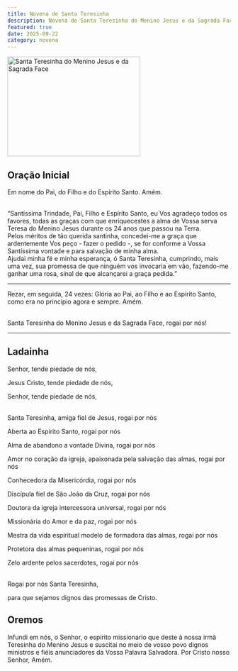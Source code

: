 ```yaml
---
title: Novena de Santa Teresinha
description: Novena de Santa Teresinha do Menino Jesus e da Sagrada Face
featured: true
date: 2025-09-22
category: novena
---
```


<Image
  src="/images/sta-teresinha.jpg"
  width="300"
  height="225"
  alt="Santa Teresinha do Menino Jesus e da Sagrada Face"
  priority="true"
/>

## Oração Inicial

Em nome do Pai, do Filho e do Espírito Santo. Amém.

<Br />
“Santíssima Trindade, Pai, Filho e Espírito Santo, eu Vos agradeço todos os
favores, todas as graças com que enriquecestes a alma de Vossa serva Teresa do
Menino Jesus durante os 24 anos que passou na Terra.
<Br />
Pelos méritos de tão querida santinha, concedei-me a graça que ardentemente Vos
peço - fazer o pedido -, se for conforme a Vossa Santíssima vontade e para
salvação de minha alma.
<Br />
Ajudai minha fé e minha esperança, ó Santa Teresinha, cumprindo, mais uma vez,
sua promessa de que ninguém vos invocaria em vão, fazendo-me ganhar uma rosa,
sinal de que alcançarei a graça pedida.”

---

Rezar, em seguida, 24 vezes: Glória ao Pai, ao Filho e ao Espírito Santo, como era no principio agora e sempre. Amém.

<Br />
Santa Teresinha do Menino Jesus e da Sagrada Face, rogai por nós!

---

## Ladainha

Senhor, tende piedade de nós,

Jesus Cristo, tende piedade de nós,

Senhor, tende piedade de nós,

<br />
Santa Teresinha, amiga fiel de Jesus, rogai por nós

Aberta ao Espírito Santo, rogai por nós

Alma de abandono a vontade Divina, rogai por nós

Amor no coração da igreja, apaixonada pela salvação das almas, rogai por nós

Conhecedora da Misericórdia, rogai por nós

Discípula fiel de São João da Cruz, rogai por nós

Doutora da igreja intercessora universal, rogai por nós

Missionária do Amor e da paz, rogai por nós

Mestra da vida espiritual modelo de formadora das almas, rogai por nós

Protetora das almas pequeninas, rogai por nós

Zelo ardente pelos sacerdotes, rogai por nós

<br />
Rogai por nós Santa Teresinha,

para que sejamos dignos das promessas de Cristo.

## Oremos

Infundi em nós, o Senhor, o espírito missionario que deste à nossa irmã Teresinha do Menino Jesus e suscitai no meio de vosso povo dignos ministros e fiéis anunciadores da Vossa Palavra Salvadora. Por Cristo nosso Senhor, Amém.
